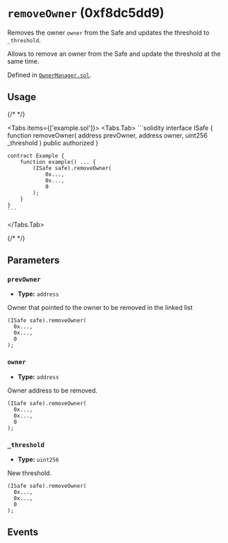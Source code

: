 

<LegacyCallout />

# `removeOwner` (0xf8dc5dd9)



Removes the owner `owner` from the Safe and updates the threshold to `_threshold`.

Allows to remove an owner from the Safe and update the threshold at the same time.
<OnlySafeTxCallout />




Defined in [`OwnerManager.sol`](https://github.com/safe-global/safe-smart-account/tree/v1.3.0/contracts/base/OwnerManager.sol#L70).


## Usage

{/* <!-- vale off --> */}

<Tabs items={['example.sol']}>
  <Tabs.Tab>
    ```solidity
    interface ISafe {
        function removeOwner(
            address prevOwner,
            address owner,
            uint256 _threshold
        ) public authorized
    }

    contract Example {
        function example() ... {
            (ISafe safe).removeOwner(
                0x...,
                0x...,
                0
            );
        }
    }
    ```
  </Tabs.Tab>
</Tabs>

{/* <!-- vale on --> */}



## Parameters

### `prevOwner`

  - **Type:** `address`

  Owner that pointed to the owner to be removed in the linked list

  ```solidity focus=2
  (ISafe safe).removeOwner(
    0x...,
    0x...,
    0
  );
  ```


### `owner`

  - **Type:** `address`

  Owner address to be removed.

  ```solidity focus=3
  (ISafe safe).removeOwner(
    0x...,
    0x...,
    0
  );
  ```


### `_threshold`

  - **Type:** `uint256`

  New threshold.

  ```solidity focus=4
  (ISafe safe).removeOwner(
    0x...,
    0x...,
    0
  );
  ```




## Events

<RemovedOwner />

